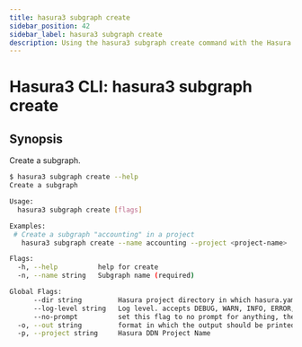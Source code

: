 ```yaml
---
title: hasura3 subgraph create
sidebar_position: 42
sidebar_label: hasura3 subgraph create
description: Using the hasura3 subgraph create command with the Hasura CLI
---
```


# Hasura3 CLI: hasura3 subgraph create 

## Synopsis
Create a subgraph.

```bash
$ hasura3 subgraph create --help
Create a subgraph

Usage:
  hasura3 subgraph create [flags]

Examples:
 # Create a subgraph "accounting" in a project
   hasura3 subgraph create --name accounting --project <project-name>

Flags:
  -h, --help          help for create
  -n, --name string   Subgraph name (required)

Global Flags:
      --dir string         Hasura project directory in which hasura.yaml is present (default ".")
      --log-level string   Log level. accepts DEBUG, WARN, INFO, ERROR, FATAL (default "INFO")
      --no-prompt          set this flag to no prompt for anything, the command fails if any input is missing
  -o, --out string         format in which the output should be printed, accepts table, json and yaml (default "table")
  -p, --project string     Hasura DDN Project Name
```

